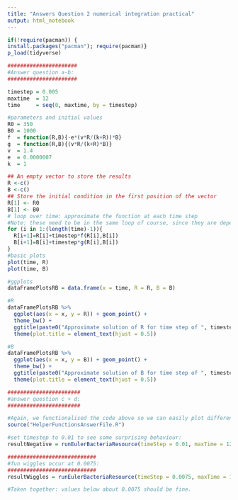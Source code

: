 ```yaml
---
title: "Answers Question 2 numerical integration practical"
output: html_notebook
---
```




```r
if(!require(pacman)) {
install.packages("pacman"); require(pacman)}
p_load(tidyverse)
```

```r
######################
#Answer question a-b:
######################

timestep = 0.005
maxtime  = 12
time     = seq(0, maxtime, by = timestep)

#parameters and initial values
R0 = 350
B0 = 1000
f  = function(R,B){-e*(v*R/(k+R))*B}
g  = function(R,B){(v*R/(k+R)*B)}
v  = 1.4
e  = 0.0000007
k  = 1

## An empty vector to store the results
R <-c()
B <-c()
## Store the initial condition in the first position of the vector
R[1] <- R0
B[1] <- B0
# loop over time: approximate the function at each time step
#Note: these need to be in the same loop of course, since they are dependent on each other!
for (i in 1:(length(time)-1)){
  R[i+1]=R[i]+timestep*f(R[i],B[i])
  B[i+1]=B[i]+timestep*g(R[i],B[i])
}
#basic plots
plot(time, R)
plot(time, B)

#ggplots
dataFramePlotsRB = data.frame(x = time, R = R, B = B)

#R
dataFramePlotsRB %>%
  ggplot(aes(x = x, y = R)) + geom_point() +
  theme_bw() +
  ggtitle(paste0("Approximate solution of R for time step of ", timestep, "")) +
  theme(plot.title = element_text(hjust = 0.5))

#B
dataFramePlotsRB %>%
  ggplot(aes(x = x, y = B)) + geom_point() +
  theme_bw() +
  ggtitle(paste0("Approximate solution of B for time step of ", timestep, "")) +
  theme(plot.title = element_text(hjust = 0.5))

```






```r
#######################
#answer question c + d:
#######################

#Again, we functionalised the code above so we can easily plot different time steps.
source("HelperFunctionsAnswerFile.R")

#set timestep to 0.01 to see some surprising behaviour:
resultNegative = runEulerBacteriaResource(timeStep = 0.01, maxTime = 12)

############################
#fun wiggles occur at 0.0075:
############################
resultWiggles = runEulerBacteriaResource(timeStep = 0.0075, maxTime = 12, plotType = "line")

#Taken together: values below about 0.0075 should be fine.

```

